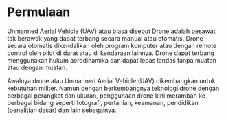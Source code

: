 # Permulaan

Unmanned Aerial Vehicle (UAV) atau biasa disebut Drone adalah pesawat tak
berawak yang dapat terbang secara manual atau otomatis. Drone secara otomatis
dikendalikan oleh program komputer atau dengan remote control oleh pilot di
darat atau di kendaraan lainnya. Drone dapat terbang menggunakan hukum
aerodinamika dan dapat lepas landas tanpa muatan atau dengan muatan.

Awalnya drone atau Unmanned Aerial Vehicle (UAV) dikembangkan untuk kebutuhan militer. Namun dengan berkembangnya teknologi drone dengan berbagai perangkat dan ukuran, penggunaan drone kini merambah ke berbagai bidang seperti fotografi, pertanian, keamanan, pendidikan (penelitian dasar) dan lain sebagainya.
